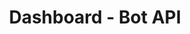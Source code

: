 ---
title: "Dashboard - Bot API"
description: "Here you can find all the errors that may occur during communication from the Dashboard to the Bot."
sidebarTitle: "Dashboard - Bot API"
---